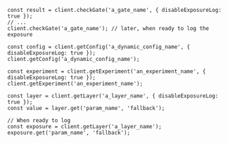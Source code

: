 <Tabs>
<Tab title="Feature Gates">

```tsx
const result = client.checkGate('a_gate_name', { disableExposureLog: true });
// ...
client.checkGate('a_gate_name'); // later, when ready to log the exposure
```

</Tab>
<Tab title="Dynamic Configs">

```tsx
const config = client.getConfig('a_dynamic_config_name', { disableExposureLog: true });
client.getConfig('a_dynamic_config_name');
```

</Tab>
<Tab title="Experiments">

```tsx
const experiment = client.getExperiment('an_experiment_name', { disableExposureLog: true });
client.getExperiment('an_experiment_name');
```

</Tab>
<Tab title="Layers">

```tsx
const layer = client.getLayer('a_layer_name', { disableExposureLog: true });
const value = layer.get('param_name', 'fallback');

// When ready to log
const exposure = client.getLayer('a_layer_name');
exposure.get('param_name', 'fallback');
```

</Tab>
</Tabs>
